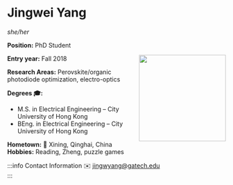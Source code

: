 


# Jingwei Yang
*she/her*

**Position:** PhD Student

<img src={profImage} width="200" align="right"/> 

**Entry year:** Fall 2018<br/>

**Research Areas:** Perovskite/organic photodiode optimization, electro-optics 

**Degrees 🎓:**
- M.S. in Electrical Engineering – City University of Hong Kong 
- BEng. in Electrical Engineering – City University of Hong Kong  

**Hometown:** 🏡  Xining, Qinghai, China<br/>
**Hobbies:** Reading, Zheng, puzzle games

:::info Contact Information
✉️ jingwyang@gatech.edu<br/>
:::

